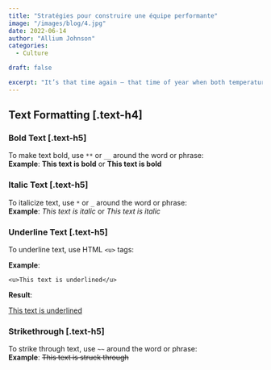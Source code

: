 ```yaml
---
title: "Stratégies pour construire une équipe performante"
image: "/images/blog/4.jpg"
date: 2022-06-14
author: "Allium Johnson"
categories:
  - Culture

draft: false

excerpt: "It’s that time again – that time of year when both temperatures and electric bill charges are on the rise"
---
```


## Text Formatting [.text-h4]

### Bold Text [.text-h5]

To make text bold, use `**` or `__` around the word or phrase:  
**Example**: **This text is bold** or **This text is bold**

### Italic Text [.text-h5]

To italicize text, use `*` or `_` around the word or phrase:  
**Example**: _This text is italic_ or _This text is italic_

### Underline Text [.text-h5]

To underline text, use HTML `<u>` tags:

**Example**:

`<u>This text is underlined</u>`

**Result**:

<u>This text is underlined</u>

### Strikethrough [.text-h5]

To strike through text, use `~~` around the word or phrase:  
**Example**: ~~This text is struck through~~
